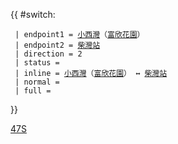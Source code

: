 {{ #switch: {{{format|}}}
  | endpoint1 = [[小西灣]]（[[富欣花園]]）
  | endpoint2 = [[柴灣站公共運輸交匯處|柴灣站]]
  | direction = 2
  | status = 
  | inline = [[小西灣]]（[[富欣花園]]） ↔ [[柴灣站公共運輸交匯處|柴灣站]]
  | normal =
  | full =
}}<noinclude>[[Category:港島專線小巴路線模板|47S]]</noinclude>